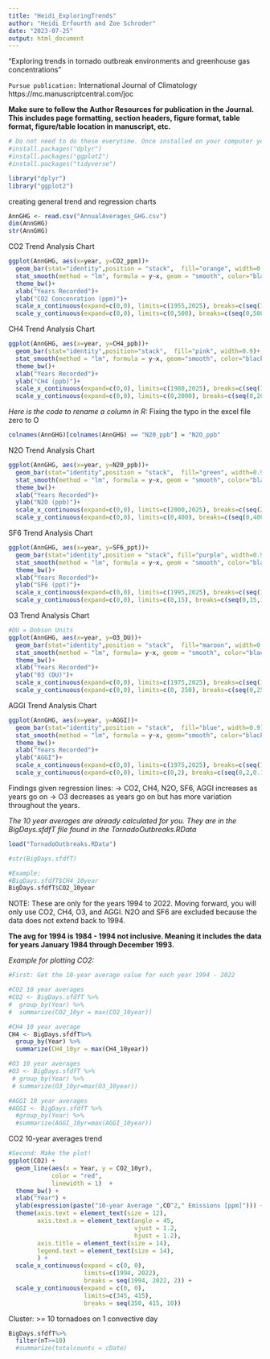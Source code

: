 ```yaml
---
title: "Heidi_ExploringTrends"
author: "Heidi Erfourth and Zoe Schroder"
date: "2023-07-25"
output: html_document
---
```


“Exploring trends in tornado outbreak environments and greenhouse gas concentrations” 

`Pursue publication:` International Journal of Climatology
                      https://mc.manuscriptcentral.com/joc 

**Make sure to follow the Author Resources for publication in the Journal. This includes page formatting, section headers, figure format, table format, figure/table location in manuscript, etc.**

```r
# Do not need to do these everytime. Once installed on your computer you are finished. 
#install.packages("dplyr")
#install.packages("ggplot2")
#install.packages("tidyverse")
```

```r
library("dplyr")
library("ggplot2")
```

creating general trend and regression charts 
```r
AnnGHG <- read.csv("AnnualAverages_GHG.csv")
dim(AnnGHG)
str(AnnGHG)
```

CO2 Trend Analysis Chart
```r
ggplot(AnnGHG, aes(x=year, y=CO2_ppm))+
  geom_bar(stat="identity",position = "stack",  fill="orange", width=0.9)+
  stat_smooth(method = "lm", formula = y~x, geom = "smooth", color="black",linewidth=1.5)+
  theme_bw()+
  xlab("Years Recorded")+
  ylab("CO2 Concenration (ppm)")+
  scale_x_continuous(expand=c(0,0), limits=c(1955,2025), breaks=c(seq(1960,2025,10)))+
  scale_y_continuous(expand=c(0,0), limits=c(0,500), breaks=c(seq(0,500,50)))
```

CH4 Trend Analysis Chart
```r
ggplot(AnnGHG, aes(x=year, y=CH4_ppb))+
  geom_bar(stat="identity",position="stack",  fill="pink", width=0.9)+
  stat_smooth(method = "lm", formula = y~x, geom="smooth", color="black", linewidth=1.5)+
  theme_bw()+
  xlab("Years Recorded")+
  ylab("CH4 (ppb)")+
  scale_x_continuous(expand=c(0,0), limits=c(1980,2025), breaks=c(seq(1980, 2025, 10)))+
  scale_y_continuous(expand=c(0,0), limits=c(0,2000), breaks=c(seq(0,2000,100)))
```

*Here is the code to rename a column in R: * Fixing the typo in the excel file zero to O
```r
colnames(AnnGHG)[colnames(AnnGHG) == "N20_ppb"] = "N2O_ppb"
```

N2O Trend Analysis Chart
```r
ggplot(AnnGHG, aes(x=year, y=N20_ppb))+
  geom_bar(stat="identity",position = "stack",  fill="green", width=0.9)+
  stat_smooth(method = "lm", formula = y~x, geom = "smooth", color="black", linewidth=1.5)+
  theme_bw()+
  xlab("Years Recorded")+
  ylab("N2O (ppb)")+
  scale_x_continuous(expand=c(0,0), limits=c(2000,2025), breaks=c(seq(2000, 2025, 4)))+
  scale_y_continuous(expand=c(0,0), limits=c(0,400), breaks=c(seq(0,400,25)))
``` 

SF6 Trend Analysis Chart
```r
ggplot(AnnGHG, aes(x=year, y=SF6_ppt))+
  geom_bar(stat="identity",position = "stack", fill="purple", width=0.9)+
  stat_smooth(method = "lm", formula = y~x, geom = "smooth", color="black", linewidth=1.5)+
  theme_bw()+
  xlab("Years Recorded")+
  ylab("SF6 (ppt)")+
  scale_x_continuous(expand=c(0,0), limits=c(1995,2025), breaks=c(seq(1995, 2025, 4)))+
  scale_y_continuous(expand=c(0,0), limits=c(0,15), breaks=c(seq(0,15,1)))
```

O3 Trend Analysis Chart  
```r
#DU = Dobson Units
ggplot(AnnGHG, aes(x=year, y=O3_DU))+
  geom_bar(stat="identity",position = "stack",  fill="maroon", width=0.9)+
  stat_smooth(method = "lm", formula= y~x, geom = "smooth", color="black", linewidth=1.5)+
  theme_bw()+
  xlab("Years Recorded")+
  ylab("03 (DU)")+
  scale_x_continuous(expand=c(0,0), limits=c(1975,2025), breaks=c(seq(1975, 2025, 4)))+
  scale_y_continuous(expand=c(0,0), limits=c(0, 250), breaks=c(seq(0,250, 25)))
```

AGGI Trend Analysis Chart
```r
ggplot(AnnGHG, aes(x=year, y=AGGI))+
  geom_bar(stat="identity",position = "stack",  fill="blue", width=0.9)+
  stat_smooth(method = "lm", formula = y~x, geom="smooth", color="black", linewidth=1.5)+
  theme_bw()+
  xlab("Years Recorded")+
  ylab("AGGI")+
  scale_x_continuous(expand=c(0,0), limits=c(1975,2025), breaks=c(seq(1975, 2025, 4)))+
  scale_y_continuous(expand=c(0,0), limits=c(0,2), breaks=c(seq(0,2,0.1)))

```
Findings given regression lines:
  -> CO2, CH4, N2O, SF6, AGGI  increases as years go on
  -> O3 decreases as years go on but has more variation throughout the years. 

*The 10 year averages are already calculated for you. They are in the BigDays.sfdfT file found in the TornadoOutbreaks.RData*

```r
load("TornadoOutbreaks.RData")

#str(BigDays.sfdfT)

#Example: 
#BigDays.sfdfT$CH4_10year
BigDays.sfdfT$CO2_10year
```
NOTE: These are only for the years 1994 to 2022. Moving forward, you will only use CO2, CH4, O3, and AGGI. N2O and SF6 are excluded because the data does not extend back to 1994. 

**The avg for 1994 is 1984 - 1994 not inclusive. Meaning it includes the data for years January 1984 through December 1993.**


*Example for plotting CO2:*
```r
#First: Get the 10-year average value for each year 1994 - 2022

#CO2 10 year averages
#CO2 <- BigDays.sfdfT %>%
#  group_by(Year) %>%
#  summarize(CO2_10yr = max(CO2_10year))

#CH4 10 year average
CH4 <- BigDays.sfdfT%>%
  group_by(Year) %>%
  summarize(CH4_10yr = max(CH4_10year))

#O3 10 year averages
#O3 <- BigDays.sfdfT %>%
 # group_by(Year) %>%
 # summarize(O3_10yr=max(O3_10year))

#AGGI 10 year averages
#AGGI <- BigDays.sfdfT %>%
  #group_by(Year) %>%
  #summarize(AGGI_10yr=max(AGGI_10year))
```

CO2 10-year averages trend
```r
#Second: Make the plot!
ggplot(CO2) +
  geom_line(aes(x = Year, y = CO2_10yr), 
            color = "red",
            linewidth = 1)  +
  theme_bw() +
  xlab("Year") +
  ylab(expression(paste("10-year Average ",CO^2," Emissions [ppm]"))) +
  theme(axis.text = element_text(size = 12), 
        axis.text.x = element_text(angle = 45, 
                                   vjust = 1.2, 
                                   hjust = 1.2),
        axis.title = element_text(size = 14), 
        legend.text = element_text(size = 14),
        ) +
  scale_x_continuous(expand = c(0, 0), 
                     limits=c(1994, 2022), 
                     breaks = seq(1994, 2022, 2)) + 
  scale_y_continuous(expand = c(0, 0), 
                     limits=c(345, 415), 
                     breaks = seq(350, 415, 10)) 
```

Cluster: >= 10 tornadoes on 1 convective day
```r
BigDays.sfdfT%>%
  filter(nT>=10)
  #summarize(totalcounts = cDate)



```

 